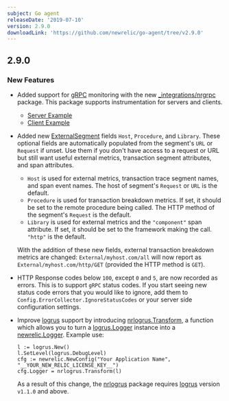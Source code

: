 ```yaml
---
subject: Go agent
releaseDate: '2019-07-10'
version: 2.9.0
downloadLink: 'https://github.com/newrelic/go-agent/tree/v2.9.0'
---
```


## 2.9.0

### New Features

* Added support for [gRPC](https://github.com/grpc/grpc-go) monitoring with the new [\_integrations/nrgrpc](https://godoc.org/github.com/newrelic/go-agent/_integrations/nrgrpc) package. This package supports instrumentation for servers and clients.

  * [Server Example](https://github.com/newrelic/go-agent/blob/master/_integrations/nrgrpc/example/server/server.go)
  * [Client Example](https://github.com/newrelic/go-agent/blob/master/_integrations/nrgrpc/example/client/client.go)
* Added new [ExternalSegment](https://godoc.org/github.com/newrelic/go-agent#ExternalSegment) fields `Host`, `Procedure`, and `Library`. These optional fields are automatically populated from the segment's `URL` or `Request` if unset. Use them if you don't have access to a request or URL but still want useful external metrics, transaction segment attributes, and span attributes.

  * `Host` is used for external metrics, transaction trace segment names, and span event names. The host of segment's `Request` or `URL` is the default.
  * `Procedure` is used for transaction breakdown metrics. If set, it should be set to the remote procedure being called. The HTTP method of the segment's `Request` is the default.
  * `Library` is used for external metrics and the `"component"` span attribute. If set, it should be set to the framework making the call. `"http"` is the default.

  With the addition of these new fields, external transaction breakdown metrics are changed: `External/myhost.com/all` will now report as `External/myhost.com/http/GET` (provided the HTTP method is `GET`).
* HTTP Response codes below `100`, except `0` and `5`, are now recorded as errors. This is to support `gRPC` status codes. If you start seeing new status code errors that you would like to ignore, add them to `Config.ErrorCollector.IgnoreStatusCodes` or your server side configuration settings.
* Improve [logrus](https://github.com/sirupsen/logrus) support by introducing [nrlogrus.Transform](https://godoc.org/github.com/newrelic/go-agent/_integrations/nrlogrus#Transform), a function which allows you to turn a [logrus.Logger](https://godoc.org/github.com/sirupsen/logrus#Logger) instance into a [newrelic.Logger](https://godoc.org/github.com/newrelic/go-agent#Logger). Example use:

  ```
  l := logrus.New()
  l.SetLevel(logrus.DebugLevel)
  cfg := newrelic.NewConfig("Your Application Name", "__YOUR_NEW_RELIC_LICENSE_KEY__")
  cfg.Logger = nrlogrus.Transform(l)
  ```

  As a result of this change, the [nrlogrus](https://godoc.org/github.com/newrelic/go-agent/_integrations/nrlogrus) package requires [logrus](https://github.com/sirupsen/logrus) version `v1.1.0` and above.
